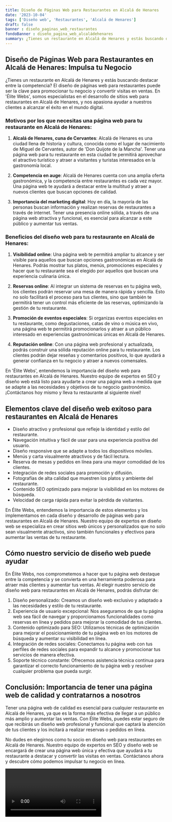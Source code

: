 ```yaml
---
title: Diseño de Páginas Web para Restaurantes en Alcalá de Henares
date: '2023-10-04'
tags: ['Diseño web', 'Restaurantes', 'Alcalá de Henares']
draft: false
banner : diseño_paginas_web_restaurantes
fondoBanner : diseño_pagina_web_alcaládehenares
summary: ¿Tienes un restaurante en Alcalá de Henares y estás buscando destacar entre la competencia? El diseño de páginas web para restaurantes puede ser la clave para promocionar tu negocio y convertir visitas en ventas. En 'Élite Webs', somos especialistas en el desarrollo de sitios web para restaurantes en Alcalá de Henares, y nos apasiona ayudar a nuestros clientes a alcanzar el éxito en el mundo digital.
---
```


## Diseño de Páginas Web para Restaurantes en Alcalá de Henares: Impulsa tu Negocio

¿Tienes un restaurante en Alcalá de Henares y estás buscando destacar entre la competencia? El diseño de páginas web para restaurantes puede ser la clave para promocionar tu negocio y convertir visitas en ventas. En 'Élite Webs', somos especialistas en el desarrollo de sitios web para restaurantes en Alcalá de Henares, y nos apasiona ayudar a nuestros clientes a alcanzar el éxito en el mundo digital.

### Motivos por los que necesitas una página web para tu restaurante en Alcalá de Henares:

1. **Alcalá de Henares, cuna de Cervantes**: Alcalá de Henares es una ciudad llena de historia y cultura, conocida como el lugar de nacimiento de Miguel de Cervantes, autor de 'Don Quijote de la Mancha'. Tener una página web para tu restaurante en esta ciudad te permitirá aprovechar el atractivo turístico y atraer a visitantes y turistas interesados en la gastronomía local.

2. **Competencia en auge**: Alcalá de Henares cuenta con una amplia oferta gastronómica, y la competencia entre restaurantes es cada vez mayor. Una página web te ayudará a destacar entre la multitud y atraer a nuevos clientes que buscan opciones de calidad.

3. **Importancia del marketing digital**: Hoy en día, la mayoría de las personas buscan información y realizan reservas de restaurantes a través de internet. Tener una presencia online sólida, a través de una página web atractiva y funcional, es esencial para alcanzar a este público y aumentar tus ventas.

### Beneficios del diseño web para tu restaurante en Alcalá de Henares:

1. **Visibilidad online**: Una página web te permitirá ampliar tu alcance y ser visible para aquellos que buscan opciones gastronómicas en Alcalá de Henares. Podrás mostrar tus platos, menús, promociones especiales y hacer que tu restaurante sea el elegido por aquellos que buscan una experiencia culinaria única.

2. **Reservas online**: Al integrar un sistema de reservas en tu página web, los clientes podrán reservar una mesa de manera rápida y sencilla. Esto no solo facilitará el proceso para tus clientes, sino que también te permitirá tener un control más eficiente de las reservas, optimizando la gestión de tu restaurante.

3. **Promoción de eventos especiales**: Si organizas eventos especiales en tu restaurante, como degustaciones, catas de vino o música en vivo, una página web te permitirá promocionarlos y atraer a un público interesado en experiencias gastronómicas únicas en Alcalá de Henares.

4. **Reputación online**: Con una página web profesional y actualizada, podrás construir una sólida reputación online para tu restaurante. Los clientes podrán dejar reseñas y comentarios positivos, lo que ayudará a generar confianza en tu negocio y atraer a nuevos comensales.

En 'Élite Webs', entendemos la importancia del diseño web para restaurantes en Alcalá de Henares. Nuestro equipo de expertos en SEO y diseño web está listo para ayudarte a crear una página web a medida que se adapte a las necesidades y objetivos de tu negocio gastronómico. ¡Contáctanos hoy mismo y lleva tu restaurante al siguiente nivel!

<GifSeo />

<Cta />

## Elementos clave del diseño web exitoso para restaurantes en Alcalá de Henares

- Diseño atractivo y profesional que refleje la identidad y estilo del restaurante.
- Navegación intuitiva y fácil de usar para una experiencia positiva del usuario.
- Diseño responsive que se adapte a todos los dispositivos móviles.
- Menús y carta visualmente atractivos y de fácil lectura.
- Reserva de mesas y pedidos en línea para una mayor comodidad de los clientes.
- Integración de redes sociales para promoción y difusión.
- Fotografías de alta calidad que muestren los platos y ambiente del restaurante.
- Contenido SEO optimizado para mejorar la visibilidad en los motores de búsqueda.
- Velocidad de carga rápida para evitar la pérdida de visitantes.

En Élite Webs, entendemos la importancia de estos elementos y los implementamos en cada diseño y desarrollo de páginas web para restaurantes en Alcalá de Henares. Nuestro equipo de expertos en diseño web se especializa en crear sitios web únicos y personalizados que no solo sean visualmente atractivos, sino también funcionales y efectivos para aumentar las ventas de tu restaurante.

## Cómo nuestro servicio de diseño web puede ayudar

En Élite Webs, nos comprometemos a hacer que tu página web destaque entre la competencia y se convierta en una herramienta poderosa para atraer más clientes y aumentar tus ventas. Al elegir nuestro servicio de diseño web para restaurantes en Alcalá de Henares, podrás disfrutar de:

1. Diseño personalizado: Creamos un diseño web exclusivo y adaptado a las necesidades y estilo de tu restaurante.
2. Experiencia de usuario excepcional: Nos aseguramos de que tu página web sea fácil de navegar y proporcionamos funcionalidades como reservas en línea y pedidos para mejorar la comodidad de tus clientes.
3. Contenido optimizado para SEO: Utilizamos técnicas de optimización para mejorar el posicionamiento de tu página web en los motores de búsqueda y aumentar su visibilidad en línea.
4. Integración de redes sociales: Conectamos tu página web con tus perfiles de redes sociales para expandir tu alcance y promocionar tus servicios de manera efectiva.
5. Soporte técnico constante: Ofrecemos asistencia técnica continua para garantizar el correcto funcionamiento de tu página web y resolver cualquier problema que pueda surgir.

## Conclusión: Importancia de tener una página web de calidad y contratarnos a nosotros

Tener una página web de calidad es esencial para cualquier restaurante en Alcalá de Henares, ya que es la forma más efectiva de llegar a un público más amplio y aumentar las ventas. Con Élite Webs, puedes estar seguro de que recibirás un diseño web profesional y funcional que captará la atención de tus clientes y los incitará a realizar reservas o pedidos en línea.

No dudes en elegirnos como tu socio en diseño web para restaurantes en Alcalá de Henares. Nuestro equipo de expertos en SEO y diseño web se encargará de crear una página web única y efectiva que ayudará a tu restaurante a destacar y convertir las visitas en ventas. Contáctanos ahora y descubre cómo podemos impulsar tu negocio en línea.

<Video />

<CtaBot job='Restaurantes' city='Alcalá de Henares'/>

<Gmaps query='Alcalá de Henares+españa+maps' />